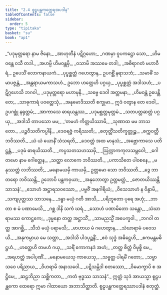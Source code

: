 ```yaml
---
title: "2.4 စူဠပန္ထကတ္ထေရအပဒါန"
tableOfContents: false
sidebar:
  order: 5
type: "tipitaka"
basket: "su"
book: "ap1"
---
```



<DynamicBreadcrumb />

<Division number="35" book="ap1">

<Paragraph number="736" type="verses" book="ap1">
_“ပဒုမုတ္တရော နာမ ဇိနော,_  
_အာဟုတီနံ ပဋိဂ္ဂဟော;_  
_ဂဏမှာ ဝူပကဋ္ဌော သော,_  
_ဟိမဝန္တေ ဝသီ တဒါ._  

</Paragraph>

</Division>
<Division number="36" book="ap1">

<Paragraph number="737" type="verses" book="ap1">
_အဟမ္ပိ ဟိမဝန္တမှိ,_  
_ဝသာမိ အဿမေ တဒါ;_  
_အစိရာဂတံ မဟာဝီရံ,_  
ဥပေသိံ လောကနာယကံ._  

</Paragraph>

</Division>
<Division number="37" book="ap1">

<Paragraph number="738" type="verses" book="ap1">
_ပုပ္ဖစ္ဆတ္တံ ဂဟေတွာန,_  
ဥပဂစ္ဆိံ နရာသဘံ;_  
_သမာဓိံ သမာပဇ္ဇန္တံ,_  
_အန္တရာယမကာသဟံ._  

</Paragraph>

</Division>
<Division number="38" book="ap1">

<Paragraph number="739" type="verses" book="ap1">
ဥဘော ဟတ္ထေဟိ ပဂ္ဂယှ,_  
_ပုပ္ဖစ္ဆတ္တံ အဒါသဟံ;_  
_ပဋိဂ္ဂဟေသိ ဘဂဝါ,_  
_ပဒုမုတ္တရော မဟာမုနိ._  

</Paragraph>

</Division>
<Division number="39" book="ap1">

<Paragraph number="740" type="verses" book="ap1">
_သဗ္ဗေ ဒေဝါ အတ္တမနာ,_  
_ဟိမဝန္တံ ဥပေန္တိ တေ;_  
_သာဓုကာရံ ပဝတ္တေသုံ,_  
_အနုမောဒိဿတိ စက္ခုမာ._  

</Paragraph>

</Division>
<Division number="40" book="ap1">

<Paragraph number="741" book="ap1">
ဣဒံ ဝတွာန တေ ဒေဝါ,_  
ဥပဂစ္ဆုံ နရုတ္တမံ;_  
_အာကာသေ ဓာရယန္တဿ,_  
_ပဒုမစ္ဆတ္တမုတ္တမံ._  

</Paragraph>

</Division>
<Division number="41" book="ap1">

<Paragraph number="742" type="verses" book="ap1">
_သတပတ္တဆတ္တံ ပဂ္ဂယှ,_  
_အဒါသိ တာပသော မမ;_  
_‘တမဟံ ကိတ္တယိဿာမိ,_  
_သုဏာထ မမ ဘာသတော._  

</Paragraph>

</Division>
<Division number="42" book="ap1">

<Paragraph number="743" type="verses" book="ap1">
_ပဉ္စဝီသတိကပ္ပါနိ,_  
_ဒေဝရဇ္ဇံ ကရိဿတိ;_  
_စတုတ္တိံသတိက္ခတ္တုဉ္စ,_  
_စက္ကဝတ္တီ ဘဝိဿတိ._  

</Paragraph>

</Division>
<Division number="43" book="ap1">

<Paragraph number="744" type="verses" book="ap1">
_ယံ ယံ ယောနိံ သံသရတိ,_  
_ဒေဝတ္တံ အထ မာနုသံ;_  
_အဗ္ဘောကာသေ ပတိဋ္ဌန္တံ,_  
_ပဒုမံ ဓာရယိဿတိ._  

</Paragraph>

</Division>
<Division number="44" book="ap1">

<Paragraph number="745" type="verses" book="ap1">
_ကပ္ပသတသဟဿမှိ,_  
_ဩက္ကာကကုလသမ္ဘဝေါ;_  
_ဂေါတမော နာမ ဂေါတ္တေန,_  
_သတ္ထာ လောကေ ဘဝိဿတိ._  

</Paragraph>

</Division>
<Division number="45" book="ap1">

<Paragraph number="746" type="verses" book="ap1">
_ပကာသိတေ ပါဝစနေ,_  
_မနုဿတ္တံ လဘိဿတိ;_  
_မနောမယမှိ ကာယမှိ,_  
ဥတ္တမော သော ဘဝိဿတိ._  

</Paragraph>

</Division>
<Division number="46" book="ap1">

<Paragraph number="747" type="verses" book="ap1">
_ဒွေ ဘာတရော ဘဝိဿန္တိ,_  
ဥဘောပိ ပန္ထကဝှယာ;_  
_အနုဘောတွာ ဥတ္တမတ္ထံ,_  
_ဇောတယိဿန္တိ သာသနံ’._  

</Paragraph>

</Division>
<Division number="47" book="ap1">

<Paragraph number="748" type="verses" book="ap1">
_သောဟံ အဋ္ဌာရသဝဿော,_  
_ပဗ္ဗဇိံ အနဂါရိယံ;_  
_ဝိသေသာဟံ န ဝိန္ဒာမိ,_  
_သကျပုတ္တဿ သာသနေ._  

</Paragraph>

</Division>
<Division number="48" book="ap1">

<Paragraph number="749" type="verses" book="ap1">
_ဒန္ဓာ မယှံ ဂတီ အာသိ,_  
_ပရိဘူတော ပုရေ အဟုံ;_  
_ဘာတာ စ မံ ပဏာမေသိ,_  
_ဂစ္ဆ ဒါနိ သကံ ဃရံ._  

</Paragraph>

</Division>
<Division number="49" book="ap1">

<Paragraph number="750" type="verses" book="ap1">
_သောဟံ ပဏာမိတော သန္တော,_  
_သံဃာရာမဿ ကောဋ္ဌကေ;_  
_ဒုမ္မနော တတ္ထ အဋ္ဌာသိံ,_  
_သာမညသ္မိံ အပေက္ခဝါ._  

</Paragraph>

</Division>
<Division number="50" book="ap1">

<Paragraph number="751" type="verses" book="ap1">
_ဘဂဝါ တတ္ထ အာဂစ္ဆိ,_  
_သီသံ မယှံ ပရာမသိ;_  
_ဗာဟာယ မံ ဂဟေတွာန,_  
_သံဃာရာမံ ပဝေသယိ._  

</Paragraph>

</Division>
<Division number="51" book="ap1">

<Paragraph number="752" type="verses" book="ap1">
_အနုကမ္ပာယ မေ သတ္ထာ,_  
_အဒါသိ ပါဒပုဉ္ဆနိံ;_  
_ဧဝံ သုဒ္ဓံ အဓိဋ္ဌေဟိ,_  
_ဧကမန္တမဓိဋ္ဌဟံ._  

</Paragraph>

</Division>
<Division number="52" book="ap1">

<Paragraph number="753" type="verses" book="ap1">
_ဟတ္ထေဟိ တမဟံ ဂယှ,_  
_သရိံ ကောကနဒံ အဟံ;_  
_တတ္ထ စိတ္တံ ဝိမုစ္စိ မေ,_  
_အရဟတ္တံ အပါပုဏိံ._  

</Paragraph>

</Division>
<Division number="53" book="ap1">

<Paragraph number="754" type="verses" book="ap1">
_မနောမယေသု ကာယေသု,_  
_သဗ္ဗတ္ထ ပါရမိံ ဂတော;_  
_သဗ္ဗာသဝေ ပရိညာယ,_  
_ဝိဟရာမိ အနာသဝေါ._  

</Paragraph>

</Division>
<Division number="54" book="ap1">

<Paragraph number="755" type="verses" book="ap1">
_ပဋိသမ္ဘိဒါ စတဿော,_  
_ဝိမောက္ခာပိ စ အဋ္ဌိမေ;_  
_ဆဠဘိညာ သစ္ဆိကတာ,_  
_ကတံ ဗုဒ္ဓဿ သာသနံ”._  

</Paragraph>

<Paragraph number="756" book="ap1">
ဣတ္ထံ သုဒံ အာယသ္မာ စူဠပန္ထကော ထေရော ဣမာ ဂါထာယော အဘာသိတ္ထာတိ.

</Paragraph>
</Division>

<Paragraph number="757" type="center" book="ap1">
စူဠပန္ထကတ္ထေရဿာပဒါနံ စတုတ္ထံ.
</Paragraph>